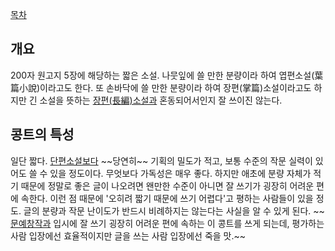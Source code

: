 [[목차]]

== 개요 ==
200자 원고지 5장에 해당하는 짧은 소설. 나뭇잎에 쓸 만한 분량이라 하여 엽편소설(葉篇小說)이라고도 한다. 또 손바닥에 쓸 만한 분량이라 하여 장편(掌篇)소설이라고도 하지만 긴 소설을 뜻하는 [[장편소설|장편(長編)소설]]과 혼동되어서인지 잘 쓰이진 않는다.

== 콩트의 특성 ==
일단 짧다. [[단편소설]]보다 ~~당연히~~ 기획의 밀도가 적고, 보통 수준의 작문 실력이 있어도 쓸 수 있을 정도이다. 무엇보다 가독성은 매우 좋다. 하지만 애초에 분량 자체가 적기 때문에 정말로 좋은 글이 나오려면 왠만한 수준이 아니면 잘 쓰기가 굉장히 어려운 편에 속한다. 이런 점 때문에 '오히려 짧기 때문에 쓰기 어렵다'고 평하는 사람들이 있을 정도. 글의 분량과 작문 난이도가 반드시 비례하지는 않는다는 사실을 알 수 있게 된다. ~~[[문예창작과]] 입시에 잘 쓰기 굉장히 어려운 편에 속하는 이 콩트를 쓰게 되는데, 평가하는 사람 입장에선 효율적이지만 글을 쓰는 사람 입장에선 죽을 맛.~~
